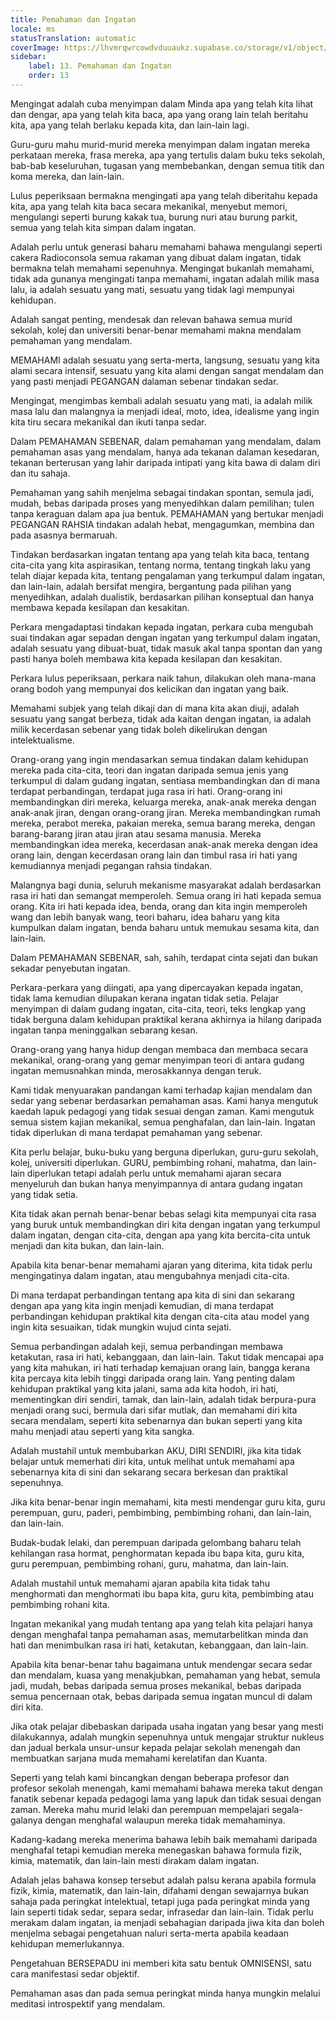 ```yaml
---
title: Pemahaman dan Ingatan
locale: ms
statusTranslation: automatic
coverImage: https://lhvmrqwrcowdvduuaukz.supabase.co/storage/v1/object/public/strapi-uploads/small_cover-educacion-fundamental.webp-2d51a7828a2b1309555be27f7e2a61a0.webp
sidebar:
    label: 13. Pemahaman dan Ingatan
    order: 13
---
```

Mengingat adalah cuba menyimpan dalam Minda apa yang telah kita lihat dan dengar, apa yang telah kita baca, apa yang orang lain telah beritahu kita, apa yang telah berlaku kepada kita, dan lain-lain lagi.

Guru-guru mahu murid-murid mereka menyimpan dalam ingatan mereka perkataan mereka, frasa mereka, apa yang tertulis dalam buku teks sekolah, bab-bab keseluruhan, tugasan yang membebankan, dengan semua titik dan koma mereka, dan lain-lain.

Lulus peperiksaan bermakna mengingati apa yang telah diberitahu kepada kita, apa yang telah kita baca secara mekanikal, menyebut memori, mengulangi seperti burung kakak tua, burung nuri atau burung parkit, semua yang telah kita simpan dalam ingatan.

Adalah perlu untuk generasi baharu memahami bahawa mengulangi seperti cakera Radioconsola semua rakaman yang dibuat dalam ingatan, tidak bermakna telah memahami sepenuhnya. Mengingat bukanlah memahami, tidak ada gunanya mengingati tanpa memahami, ingatan adalah milik masa lalu, ia adalah sesuatu yang mati, sesuatu yang tidak lagi mempunyai kehidupan.

Adalah sangat penting, mendesak dan relevan bahawa semua murid sekolah, kolej dan universiti benar-benar memahami makna mendalam pemahaman yang mendalam.

MEMAHAMI adalah sesuatu yang serta-merta, langsung, sesuatu yang kita alami secara intensif, sesuatu yang kita alami dengan sangat mendalam dan yang pasti menjadi PEGANGAN dalaman sebenar tindakan sedar.

Mengingat, mengimbas kembali adalah sesuatu yang mati, ia adalah milik masa lalu dan malangnya ia menjadi ideal, moto, idea, idealisme yang ingin kita tiru secara mekanikal dan ikuti tanpa sedar.

Dalam PEMAHAMAN SEBENAR, dalam pemahaman yang mendalam, dalam pemahaman asas yang mendalam, hanya ada tekanan dalaman kesedaran, tekanan berterusan yang lahir daripada intipati yang kita bawa di dalam diri dan itu sahaja.

Pemahaman yang sahih menjelma sebagai tindakan spontan, semula jadi, mudah, bebas daripada proses yang menyedihkan dalam pemilihan; tulen tanpa keraguan dalam apa jua bentuk. PEMAHAMAN yang bertukar menjadi PEGANGAN RAHSIA tindakan adalah hebat, mengagumkan, membina dan pada asasnya bermaruah.

Tindakan berdasarkan ingatan tentang apa yang telah kita baca, tentang cita-cita yang kita aspirasikan, tentang norma, tentang tingkah laku yang telah diajar kepada kita, tentang pengalaman yang terkumpul dalam ingatan, dan lain-lain, adalah bersifat mengira, bergantung pada pilihan yang menyedihkan, adalah dualistik, berdasarkan pilihan konseptual dan hanya membawa kepada kesilapan dan kesakitan.

Perkara mengadaptasi tindakan kepada ingatan, perkara cuba mengubah suai tindakan agar sepadan dengan ingatan yang terkumpul dalam ingatan, adalah sesuatu yang dibuat-buat, tidak masuk akal tanpa spontan dan yang pasti hanya boleh membawa kita kepada kesilapan dan kesakitan.

Perkara lulus peperiksaan, perkara naik tahun, dilakukan oleh mana-mana orang bodoh yang mempunyai dos kelicikan dan ingatan yang baik.

Memahami subjek yang telah dikaji dan di mana kita akan diuji, adalah sesuatu yang sangat berbeza, tidak ada kaitan dengan ingatan, ia adalah milik kecerdasan sebenar yang tidak boleh dikelirukan dengan intelektualisme.

Orang-orang yang ingin mendasarkan semua tindakan dalam kehidupan mereka pada cita-cita, teori dan ingatan daripada semua jenis yang terkumpul di dalam gudang ingatan, sentiasa membandingkan dan di mana terdapat perbandingan, terdapat juga rasa iri hati. Orang-orang ini membandingkan diri mereka, keluarga mereka, anak-anak mereka dengan anak-anak jiran, dengan orang-orang jiran. Mereka membandingkan rumah mereka, perabot mereka, pakaian mereka, semua barang mereka, dengan barang-barang jiran atau jiran atau sesama manusia. Mereka membandingkan idea mereka, kecerdasan anak-anak mereka dengan idea orang lain, dengan kecerdasan orang lain dan timbul rasa iri hati yang kemudiannya menjadi pegangan rahsia tindakan.

Malangnya bagi dunia, seluruh mekanisme masyarakat adalah berdasarkan rasa iri hati dan semangat memperoleh. Semua orang iri hati kepada semua orang. Kita iri hati kepada idea, benda, orang dan kita ingin memperoleh wang dan lebih banyak wang, teori baharu, idea baharu yang kita kumpulkan dalam ingatan, benda baharu untuk memukau sesama kita, dan lain-lain.

Dalam PEMAHAMAN SEBENAR, sah, sahih, terdapat cinta sejati dan bukan sekadar penyebutan ingatan.

Perkara-perkara yang diingati, apa yang dipercayakan kepada ingatan, tidak lama kemudian dilupakan kerana ingatan tidak setia. Pelajar menyimpan di dalam gudang ingatan, cita-cita, teori, teks lengkap yang tidak berguna dalam kehidupan praktikal kerana akhirnya ia hilang daripada ingatan tanpa meninggalkan sebarang kesan.

Orang-orang yang hanya hidup dengan membaca dan membaca secara mekanikal, orang-orang yang gemar menyimpan teori di antara gudang ingatan memusnahkan minda, merosakkannya dengan teruk.

Kami tidak menyuarakan pandangan kami terhadap kajian mendalam dan sedar yang sebenar berdasarkan pemahaman asas. Kami hanya mengutuk kaedah lapuk pedagogi yang tidak sesuai dengan zaman. Kami mengutuk semua sistem kajian mekanikal, semua penghafalan, dan lain-lain. Ingatan tidak diperlukan di mana terdapat pemahaman yang sebenar.

Kita perlu belajar, buku-buku yang berguna diperlukan, guru-guru sekolah, kolej, universiti diperlukan. GURU, pembimbing rohani, mahatma, dan lain-lain diperlukan tetapi adalah perlu untuk memahami ajaran secara menyeluruh dan bukan hanya menyimpannya di antara gudang ingatan yang tidak setia.

Kita tidak akan pernah benar-benar bebas selagi kita mempunyai cita rasa yang buruk untuk membandingkan diri kita dengan ingatan yang terkumpul dalam ingatan, dengan cita-cita, dengan apa yang kita bercita-cita untuk menjadi dan kita bukan, dan lain-lain.

Apabila kita benar-benar memahami ajaran yang diterima, kita tidak perlu mengingatinya dalam ingatan, atau mengubahnya menjadi cita-cita.

Di mana terdapat perbandingan tentang apa kita di sini dan sekarang dengan apa yang kita ingin menjadi kemudian, di mana terdapat perbandingan kehidupan praktikal kita dengan cita-cita atau model yang ingin kita sesuaikan, tidak mungkin wujud cinta sejati.

Semua perbandingan adalah keji, semua perbandingan membawa ketakutan, rasa iri hati, kebanggaan, dan lain-lain. Takut tidak mencapai apa yang kita mahukan, iri hati terhadap kemajuan orang lain, bangga kerana kita percaya kita lebih tinggi daripada orang lain. Yang penting dalam kehidupan praktikal yang kita jalani, sama ada kita hodoh, iri hati, mementingkan diri sendiri, tamak, dan lain-lain, adalah tidak berpura-pura menjadi orang suci, bermula dari sifar mutlak, dan memahami diri kita secara mendalam, seperti kita sebenarnya dan bukan seperti yang kita mahu menjadi atau seperti yang kita sangka.

Adalah mustahil untuk membubarkan AKU, DIRI SENDIRI, jika kita tidak belajar untuk memerhati diri kita, untuk melihat untuk memahami apa sebenarnya kita di sini dan sekarang secara berkesan dan praktikal sepenuhnya.

Jika kita benar-benar ingin memahami, kita mesti mendengar guru kita, guru perempuan, guru, paderi, pembimbing, pembimbing rohani, dan lain-lain, dan lain-lain.

Budak-budak lelaki, dan perempuan daripada gelombang baharu telah kehilangan rasa hormat, penghormatan kepada ibu bapa kita, guru kita, guru perempuan, pembimbing rohani, guru, mahatma, dan lain-lain.

Adalah mustahil untuk memahami ajaran apabila kita tidak tahu menghormati dan menghormati ibu bapa kita, guru kita, pembimbing atau pembimbing rohani kita.

Ingatan mekanikal yang mudah tentang apa yang telah kita pelajari hanya dengan menghafal tanpa pemahaman asas, memutarbelitkan minda dan hati dan menimbulkan rasa iri hati, ketakutan, kebanggaan, dan lain-lain.

Apabila kita benar-benar tahu bagaimana untuk mendengar secara sedar dan mendalam, kuasa yang menakjubkan, pemahaman yang hebat, semula jadi, mudah, bebas daripada semua proses mekanikal, bebas daripada semua pencernaan otak, bebas daripada semua ingatan muncul di dalam diri kita.

Jika otak pelajar dibebaskan daripada usaha ingatan yang besar yang mesti dilakukannya, adalah mungkin sepenuhnya untuk mengajar struktur nukleus dan jadual berkala unsur-unsur kepada pelajar sekolah menengah dan membuatkan sarjana muda memahami kerelatifan dan Kuanta.

Seperti yang telah kami bincangkan dengan beberapa profesor dan profesor sekolah menengah, kami memahami bahawa mereka takut dengan fanatik sebenar kepada pedagogi lama yang lapuk dan tidak sesuai dengan zaman. Mereka mahu murid lelaki dan perempuan mempelajari segala-galanya dengan menghafal walaupun mereka tidak memahaminya.

Kadang-kadang mereka menerima bahawa lebih baik memahami daripada menghafal tetapi kemudian mereka menegaskan bahawa formula fizik, kimia, matematik, dan lain-lain mesti dirakam dalam ingatan.

Adalah jelas bahawa konsep tersebut adalah palsu kerana apabila formula fizik, kimia, matematik, dan lain-lain, difahami dengan sewajarnya bukan sahaja pada peringkat intelektual, tetapi juga pada peringkat minda yang lain seperti tidak sedar, separa sedar, infrasedar dan lain-lain. Tidak perlu merakam dalam ingatan, ia menjadi sebahagian daripada jiwa kita dan boleh menjelma sebagai pengetahuan naluri serta-merta apabila keadaan kehidupan memerlukannya.

Pengetahuan BERSEPADU ini memberi kita satu bentuk OMNISENSI, satu cara manifestasi sedar objektif.

Pemahaman asas dan pada semua peringkat minda hanya mungkin melalui meditasi introspektif yang mendalam.


